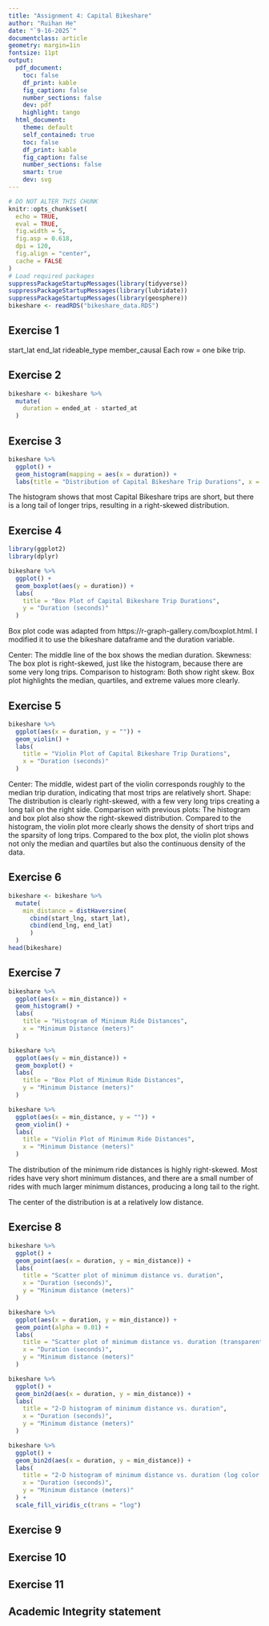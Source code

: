 ```yaml
---
title: "Assignment 4: Capital Bikeshare"
author: "Ruihan He"
date: "`9-16-2025`"
documentclass: article
geometry: margin=1in
fontsize: 11pt
output:
  pdf_document:
    toc: false
    df_print: kable
    fig_caption: false
    number_sections: false
    dev: pdf
    highlight: tango
  html_document:
    theme: default
    self_contained: true
    toc: false
    df_print: kable
    fig_caption: false
    number_sections: false
    smart: true
    dev: svg
---
```


```r
# DO NOT ALTER THIS CHUNK
knitr::opts_chunk$set(
  echo = TRUE,
  eval = TRUE,
  fig.width = 5,
  fig.asp = 0.618,
  dpi = 120,
  fig.align = "center",
  cache = FALSE
)
# Load required packages
suppressPackageStartupMessages(library(tidyverse))
suppressPackageStartupMessages(library(lubridate))
suppressPackageStartupMessages(library(geosphere))
bikeshare <- readRDS("bikeshare_data.RDS")
```


## Exercise 1
start_lat  end_lat
rideable_type member_causal
Each row = one bike trip.

## Exercise 2
```r
bikeshare <- bikeshare %>%
  mutate(
    duration = ended_at - started_at
  )
```


## Exercise 3
```r
bikeshare %>%
  ggplot() +
  geom_histogram(mapping = aes(x = duration)) +
  labs(title = "Distribution of Capital Bikeshare Trip Durations", x = "Duration (seconds)")
```
The histogram shows that most Capital Bikeshare trips are short, but there is a long tail of longer trips, resulting in a right-skewed distribution.


## Exercise 4
```r
library(ggplot2)
library(dplyr)

bikeshare %>%
  ggplot() +
  geom_boxplot(aes(y = duration)) +
  labs(
    title = "Box Plot of Capital Bikeshare Trip Durations",
    y = "Duration (seconds)"
  )
```
Box plot code was adapted from https://r-graph-gallery.com/boxplot.html. 
I modified it to use the bikeshare dataframe and the duration variable.

Center: The middle line of the box shows the median duration.
Skewness: The box plot is right-skewed, just like the histogram, because there are some very long trips.
Comparison to histogram:
Both show right skew.
Box plot highlights the median, quartiles, and extreme values more clearly.


## Exercise 5
```r
bikeshare %>%
  ggplot(aes(x = duration, y = "")) +
  geom_violin() +
  labs(
    title = "Violin Plot of Capital Bikeshare Trip Durations",
    x = "Duration (seconds)"
  )
```
Center: The middle, widest part of the violin corresponds roughly to the median trip duration, indicating that most trips are relatively short.
Shape: The distribution is clearly right-skewed, with a few very long trips creating a long tail on the right side.
Comparison with previous plots:
The histogram and box plot also show the right-skewed distribution.
Compared to the histogram, the violin plot more clearly shows the density of short trips and the sparsity of long trips.
Compared to the box plot, the violin plot shows not only the median and quartiles but also the continuous density of the data.


## Exercise 6
```r
bikeshare <- bikeshare %>%
  mutate(
    min_distance = distHaversine(
      cbind(start_lng, start_lat), 
      cbind(end_lng, end_lat)
      )
  )
head(bikeshare)
```



## Exercise 7
```r
bikeshare %>%
  ggplot(aes(x = min_distance)) +
  geom_histogram() +
  labs(
    title = "Histogram of Minimum Ride Distances",
    x = "Minimum Distance (meters)"
  )
```

```r
bikeshare %>%
  ggplot(aes(y = min_distance)) +
  geom_boxplot() +
  labs(
    title = "Box Plot of Minimum Ride Distances",
    y = "Minimum Distance (meters)"
  )
```

```r
bikeshare %>%
  ggplot(aes(x = min_distance, y = "")) +
  geom_violin() +
  labs(
    title = "Violin Plot of Minimum Ride Distances",
    x = "Minimum Distance (meters)"
  )
```
The distribution of the minimum ride distances is highly right-skewed. Most rides have very short minimum distances, and there are a small number of rides with much larger minimum distances, producing a long tail to the right.

The center of the distribution is at a relatively low distance.



## Exercise 8
```r
bikeshare %>%
  ggplot() +
  geom_point(aes(x = duration, y = min_distance)) +
  labs(
    title = "Scatter plot of minimum distance vs. duration",
    x = "Duration (seconds)",
    y = "Minimum distance (meters)"
  )
```

```r
bikeshare %>%
  ggplot(aes(x = duration, y = min_distance)) +
  geom_point(alpha = 0.01) +
  labs(
    title = "Scatter plot of minimum distance vs. duration (transparent points)",
    x = "Duration (seconds)",
    y = "Minimum distance (meters)"
  )
```

```r
bikeshare %>%
  ggplot() +
  geom_bin2d(aes(x = duration, y = min_distance)) +
  labs(
    title = "2-D histogram of minimum distance vs. duration",
    x = "Duration (seconds)",
    y = "Minimum distance (meters)"
  )
```

```r
bikeshare %>%
  ggplot() +
  geom_bin2d(aes(x = duration, y = min_distance)) +
  labs(
    title = "2-D histogram of minimum distance vs. duration (log color scale)",
    x = "Duration (seconds)",
    y = "Minimum distance (meters)"
  ) +
  scale_fill_viridis_c(trans = "log")
```


## Exercise 9



## Exercise 10



## Exercise 11




## Academic Integrity statement




